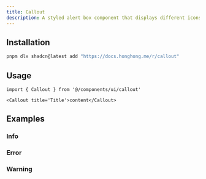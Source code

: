 ```yaml
---
title: Callout
description: A styled alert box component that displays different icons and styles based on the type of message.
---
```


<ComponentPreview name='callout/callout' />

## Installation

```bash
pnpm dlx shadcn@latest add "https://docs.honghong.me/r/callout"
```

## Usage

```tsx
import { Callout } from '@/components/ui/callout'
```

```tsx
<Callout title='Title'>content</Callout>
```

## Examples

### Info

<ComponentPreview name='callout/callout' />

### Error

<ComponentPreview name='callout/error' />

### Warning

<ComponentPreview name='callout/warning' />
